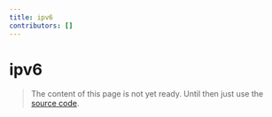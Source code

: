 ```yaml
---
title: ipv6
contributors: []
---
```


# ipv6

> The content of this page is not yet ready. Until then just use the [source code](https://github.com/fabian-hiller/valibot/blob/main/library/src/validations/ipv6/ipv6.ts).
